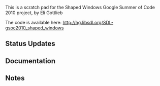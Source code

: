 This is a scratch pad for the Shaped Windows Google Summer of Code 2010 project, by Eli Gottlieb

The code is available here:
http://hg.libsdl.org/SDL-gsoc2010_shaped_windows


== Status Updates ==

== Documentation ==

== Notes ==
